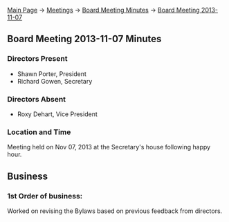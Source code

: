 [[Main Page]] -> [[Meetings]] -> [[Board Meeting Minutes]] -> [[Board Meeting 2013-11-07]]

==Board Meeting 2013-11-07 Minutes==

===Directors Present===
* Shawn Porter, President
* Richard Gowen, Secretary

===Directors Absent===
* Roxy Dehart, Vice President

===Location and Time===
Meeting held on Nov 07, 2013 at the Secretary's house following happy hour.

==Business==

===1st Order of business:===

Worked on revising the Bylaws based on previous feedback from directors.

